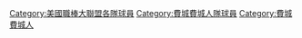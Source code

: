 [[Category:美國職棒大聯盟各隊球員|Category:美國職棒大聯盟各隊球員]]
[[Category:費城費城人隊球員|Category:費城費城人隊球員]]
[[Category:費城費城人|Category:費城費城人]]